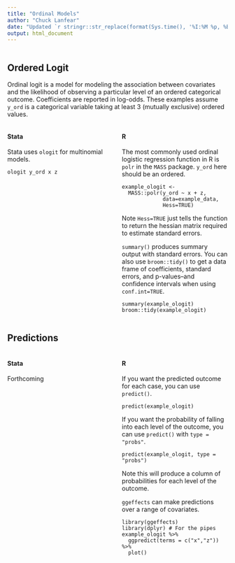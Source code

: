 ```yaml
---
title: "Ordinal Models"
author: "Chuck Lanfear"
date: "Updated `r stringr::str_replace(format(Sys.time(), '%I:%M %p, %B %d, %Y'), '^0','')`"
output: html_document
---
```


<style>
.column-left{
  float: left;
  width: 48%;
  text-align: left;
}
.column-right{
  float: right;
  width: 48%;
  text-align: left;
}
.column-center{
  float: right;
  width: 100%;
  text-align: left;
}
</style>

<div class="column-center">
## Ordered Logit

Ordinal logit is a model for modeling the association between covariates and the likelihood of observing a particular level of an ordered categorical outcome. Coefficients are reported in log-odds. These examples assume `y_ord` is a categorical variable taking at least 3 (mutually exclusive) ordered values.

</div>

<div class="column-left">
#### Stata

Stata uses `ologit` for multinomial models.

```
ologit y_ord x z
```

</div>

<div class="column-right">
#### R

The most commonly used ordinal logistic regression function in R is `polr` in the `MASS` package. `y_ord` here should be an ordered.

```
example_ologit <- 
  MASS::polr(y_ord ~ x + z,
             data=example_data,
             Hess=TRUE)
```
Note `Hess=TRUE` just tells the function to return the hessian matrix required to estimate standard errors.

`summary()` produces summary output with standard errors. You can also use `broom::tidy()` to get a data frame of coefficients, standard errors, and p-values--and confidence intervals when using `conf.int=TRUE`.
```
summary(example_ologit)
broom::tidy(example_ologit)
```
</div>

<div class="column-center">
## Predictions

</div>

<div class="column-left">
#### Stata

Forthcoming

</div>

<div class="column-right">
#### R

If you want the predicted outcome for each case, you can use `predict()`.

```
predict(example_ologit)
```

If you want the probability of falling into each level of the outcome, you can use `predict()` with `type = "probs"`.

```
predict(example_ologit, type = "probs")
```
Note this will produce a column of probabilities for each level of the outcome.

`ggeffects` can make predictions over a range of covariates.
```
library(ggeffects)
library(dplyr) # For the pipes
example_ologit %>%
  ggpredict(terms = c("x","z")) %>%
  plot()
```
</div>